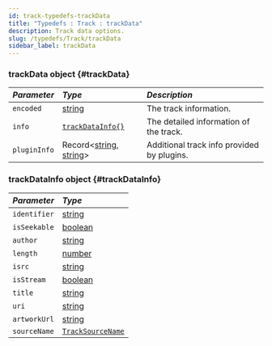 ```yaml
---
id: track-typedefs-trackData
title: "Typedefs : Track : trackData"
description: Track data options.
slug: /typedefs/Track/trackData
sidebar_label: trackData
---
```



### trackData <span className="info badge">object</span> {#trackData}

| <i className="fa-solid fa-hashtag"/> Parameter | <i className="fa-solid fa-font"/> Type                                                                                                                                                                        | <i className="fa-solid fa-list"/> Description |
| :--------------------------------------------- | :------------------------------------------------------------------------------------------------------------------------------------------------------------------------------------------------------------ | :-------------------------------------------- |
| `encoded`                                      | [string](https://developer.mozilla.org/en-US/docs/Web/JavaScript/Reference/Global_Objects/String)                                                                                                             | The track information.                        |
| `info`                                         | [`trackDataInfo{}`](#trackDataInfo)                                                                                                                                                                           | The detailed information of the track.        |
| `pluginInfo`                                   | Record\<[string](https://developer.mozilla.org/en-US/docs/Web/JavaScript/Reference/Global_Objects/String), [string](https://developer.mozilla.org/en-US/docs/Web/JavaScript/Reference/Global_Objects/String)> | Additional track info provided by plugins.    |

### trackDataInfo <span className="info badge">object</span> {#trackDataInfo}

| <i className="fa-solid fa-hashtag"/> Parameter | <i className="fa-solid fa-font"/> Type                                                              |
| :--------------------------------------------- | :-------------------------------------------------------------------------------------------------- |
| `identifier`                                   | [string](https://developer.mozilla.org/en-US/docs/Web/JavaScript/Reference/Global_Objects/String)   |
| `isSeekable`                                   | [boolean](https://developer.mozilla.org/en-US/docs/Web/JavaScript/Reference/Global_Objects/Boolean) |
| `author`                                       | [string](https://developer.mozilla.org/en-US/docs/Web/JavaScript/Reference/Global_Objects/String)   |
| `length`                                       | [number](https://developer.mozilla.org/en-US/docs/Web/JavaScript/Reference/Global_Objects/Number)   |
| `isrc`                                         | [string](https://developer.mozilla.org/en-US/docs/Web/JavaScript/Reference/Global_Objects/String)   |
| `isStream`                                     | [boolean](https://developer.mozilla.org/en-US/docs/Web/JavaScript/Reference/Global_Objects/Boolean) |
| `title`                                        | [string](https://developer.mozilla.org/en-US/docs/Web/JavaScript/Reference/Global_Objects/String)   |
| `uri`                                          | [string](https://developer.mozilla.org/en-US/docs/Web/JavaScript/Reference/Global_Objects/String)   |
| `artworkUrl`                                   | [string](https://developer.mozilla.org/en-US/docs/Web/JavaScript/Reference/Global_Objects/String)   |
| `sourceName`                                   | [`TrackSourceName`](../../Enums/TrackSourceTypes.mdx)                                                  |
